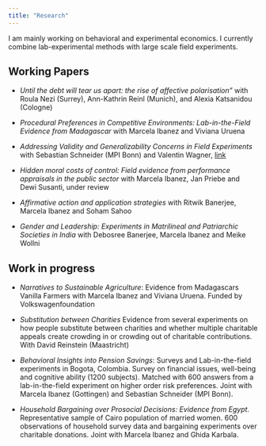 ```yaml
---
title: "Research"
---
```


I am mainly working on behavioral and experimental economics. I currently combine lab-experimental methods with large scale field experiments.

## Working Papers



- *Until the debt will tear us apart: the rise of affective polarisation"* with Roula Nezi (Surrey), Ann-Kathrin Reinl (Munich), and Alexia Katsanidou (Cologne)

- *Procedural Preferences in Competitive Environments: 	Lab-in-the-Field Evidence from Madagascar* with Marcela Ibanez and Viviana Uruena

- *Addressing Validity and Generalizability Concerns in Field Experiments* with Sebastian Schneider (MPI Bonn) and Valentin Wagner,  [link](https://papers.ssrn.com/sol3/papers.cfm?abstract_id=3637868)

- *Hidden moral costs of control: Field evidence from performance appraisals in the public sector* with Marcela Ibanez, Jan Priebe and Dewi Susanti, under review

- *Affirmative action and application strategies* with Ritwik Banerjee, Marcela Ibanez and Soham Sahoo

- *Gender and Leadership: Experiments in Matrilineal and Patriarchic Societies in India* with Debosree Banerjee, Marcela Ibanez and Meike Wollni


## Work in progress

- *Narratives to Sustainable Agriculture*: Evidence from Madagascars Vanilla Farmers with Marcela Ibanez and Viviana Uruena. Funded by Volkswagenfoundation

- *Substitution between Charities* Evidence from several experiments on how people substitute between charities and whether multiple charitable appeals create crowding in or crowding out of charitable contributions. With David Reinstein (Maastricht)

- *Behavioral Insights into Pension Savings*: Surveys and Lab-in-the-field experiments in Bogota, Colombia. Survey on financial issues, well-being
and cognitive ability (1200 subjects). Matched with 600 answers from a lab-in-the-field experiment on higher order risk preferences. Joint with
Marcela Ibanez (Gottingen) and Sebastian Schneider (MPI Bonn).

- *Household Bargaining over Prosocial Decisions: Evidence from Egypt.*
Representative sample of Cairo population of married women. 600 observations of household survey data and bargaining experiments over
charitable donations. Joint with Marcela Ibanez and Ghida Karbala.




